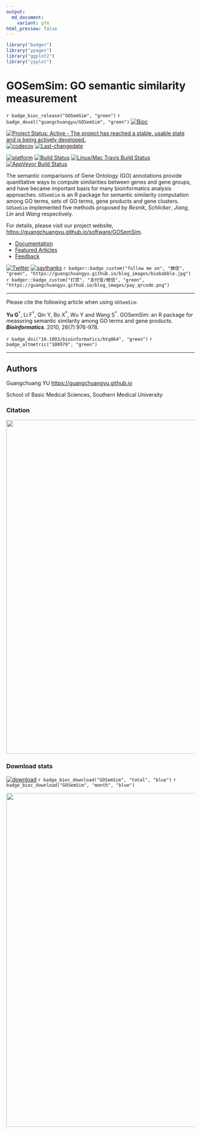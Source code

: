 ```yaml
---
output:
  md_document:
    variant: gfm
html_preview: false
---
```



```r
library("badger")
library("ypages")
library("ggplot2")
library("yyplot")
```

#  GOSemSim: GO semantic similarity measurement


`r badge_bioc_release("GOSemSim", "green")`
`r badge_devel("guangchuangyu/GOSemSim", "green")`
[![Bioc](http://www.bioconductor.org/shields/years-in-bioc/GOSemSim.svg)](https://www.bioconductor.org/packages/devel/bioc/html/GOSemSim.html#since)


[![Project Status: Active - The project has reached a stable, usable state and is being actively developed.](http://www.repostatus.org/badges/latest/active.svg)](http://www.repostatus.org/#active)
[![codecov](https://codecov.io/gh/GuangchuangYu/GOSemSim/branch/master/graph/badge.svg)](https://codecov.io/gh/GuangchuangYu/GOSemSim/)
[![Last-changedate](https://img.shields.io/badge/last%20change-`r gsub('-', '--', Sys.Date())`-green.svg)](https://github.com/GuangchuangYu/GOSemSim/commits/master)


[![platform](http://www.bioconductor.org/shields/availability/devel/GOSemSim.svg)](https://www.bioconductor.org/packages/devel/bioc/html/GOSemSim.html#archives)
[![Build Status](http://www.bioconductor.org/shields/build/devel/bioc/GOSemSim.svg)](https://bioconductor.org/checkResults/devel/bioc-LATEST/GOSemSim/)
[![Linux/Mac Travis Build Status](https://img.shields.io/travis/GuangchuangYu/GOSemSim/master.svg?label=Mac%20OSX%20%26%20Linux)](https://travis-ci.org/GuangchuangYu/GOSemSim)
[![AppVeyor Build Status](https://img.shields.io/appveyor/ci/Guangchuangyu/GOSemSim/master.svg?label=Windows)](https://ci.appveyor.com/project/GuangchuangYu/GOSemSim)



The semantic comparisons of Gene Ontology (GO) annotations provide quantitative ways to compute similarities between genes and gene groups, and have became important basis for many bioinformatics analysis approaches. `GOSemSim` is an R package for semantic similarity computation among GO terms, sets of GO terms, gene products and gene clusters. `GOSemSim` implemented five methods proposed by *Resnik*, *Schlicker*, *Jiang*, *Lin* and *Wang* respectively.


For details, please visit our project website, <https://guangchuangyu.github.io/software/GOSemSim>.

+ [Documentation](https://guangchuangyu.github.io/software/GOSemSim/documentation/)
+ [Featured Articles](https://guangchuangyu.github.io/software/GOSemSim/featuredArticles/)
+ [Feedback](https://guangchuangyu.github.io/software/GOSemSim/#feedback)


[![Twitter](https://img.shields.io/twitter/url/http/shields.io.svg?style=social&logo=twitter)](https://twitter.com/intent/tweet?hashtags=GOSemSim&url=http://bioinformatics.oxfordjournals.org/content/26/7/976&screen_name=guangchuangyu)
[![saythanks](https://img.shields.io/badge/say-thanks-ff69b4.svg)](https://saythanks.io/to/GuangchuangYu)
`r badger::badge_custom("follow me on", "微信", "green", "https://guangchuangyu.github.io/blog_images/biobabble.jpg")`
`r badger::badge_custom("打赏", "支付宝/微信", "green", "https://guangchuangyu.github.io/blog_images/pay_qrcode.png")`


------------------------------------------------------------------------

Please cite the following article when using `GOSemSim`:

**Yu G**^†^, Li F^†^, Qin Y, Bo X^\*^, Wu Y and Wang S^\*^. GOSemSim: an R package for measuring semantic similarity among GO terms and gene products. ***Bioinformatics***. 2010, 26(7):976-978.


`r badge_doi("10.1093/bioinformatics/btq064", "green")`
`r badge_altmetric("100979", "green")`


------------------------------------------------------------------------


## Authors

Guangchuang YU <https://guangchuangyu.github.io>

School of Basic Medical Sciences, Southern Medical University


### Citation


<img src="https://guangchuangyu.github.io/software/GOSemSim/featured-articles/index_files/figure-html/citation-1.png" width="890"/>


### Download stats

[![download](http://www.bioconductor.org/shields/downloads/GOSemSim.svg)](https://bioconductor.org/packages/stats/bioc/GOSemSim/)
`r badge_bioc_download("GOSemSim", "total", "blue")`
`r badge_bioc_download("GOSemSim", "month", "blue")`


<img src="https://guangchuangyu.github.io/software/GOSemSim/index_files/figure-html/dlstats-1.png" width="890"/>

